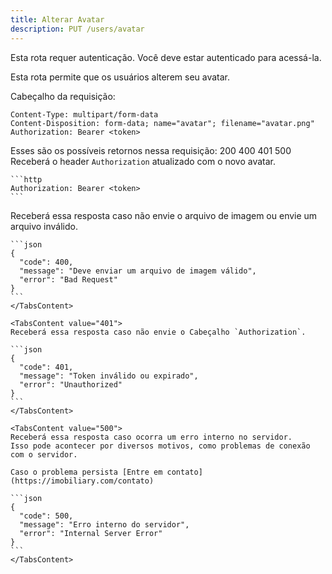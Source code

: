 ```yaml
---
title: Alterar Avatar
description: PUT /users/avatar
---
```


<Note title="Nota" type="warning">
  Esta rota requer autenticação. Você deve estar autenticado para acessá-la.
</Note>

Esta rota permite que os usuários alterem seu avatar.

Cabeçalho da requisição:
```http
Content-Type: multipart/form-data
Content-Disposition: form-data; name="avatar"; filename="avatar.png"
Authorization: Bearer <token>
```

Esses são os possíveis retornos nessa requisição:
<Tabs defaultValue="200" className="pb-1">
  <TabsList>
    <TabsTrigger value="200">200</TabsTrigger>
    <TabsTrigger value="400">400</TabsTrigger>
    <TabsTrigger value="401">401</TabsTrigger>
    <TabsTrigger value="500">500</TabsTrigger>
  </TabsList>
  <TabsContent value="200">
    Receberá o header `Authorization` atualizado com o novo avatar.

    ```http
    Authorization: Bearer <token>
    ```
  </TabsContent>

  <TabsContent value="400">
    Receberá essa resposta caso não envie o arquivo de imagem ou envie um arquivo inválido.

    ```json
    {
      "code": 400,
      "message": "Deve enviar um arquivo de imagem válido",
      "error": "Bad Request"
    }
    ```
    </TabsContent>

    <TabsContent value="401">
    Receberá essa resposta caso não envie o Cabeçalho `Authorization`.

    ```json
    {
      "code": 401,
      "message": "Token inválido ou expirado",
      "error": "Unauthorized"
    }
    ```
    </TabsContent>

    <TabsContent value="500">
    Receberá essa resposta caso ocorra um erro interno no servidor.
    Isso pode acontecer por diversos motivos, como problemas de conexão com o servidor.

    Caso o problema persista [Entre em contato](https://imobiliary.com/contato)

    ```json
    {
      "code": 500,
      "message": "Erro interno do servidor",
      "error": "Internal Server Error"
    }
    ```
    </TabsContent>
</Tabs>